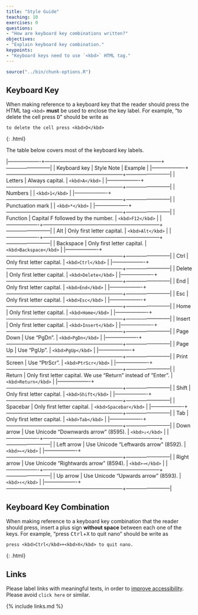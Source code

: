 ```yaml
---
title: "Style Guide"
teaching: 10
exercises: 0
questions:
- "How are keyboard key combinations written?"
objectives:
- "Explain keyboard key combination."
keypoints:
- "Keyboard keys need to use `<kbd>` HTML tag."
---
```

```r
source("../bin/chunk-options.R")
```

## Keyboard Key

When making reference to a keyboard key that the reader should press
the HTML tag `<kbd>` **must** be used to enclose the key label.
For example, "to delete the cell press <kbd>D</kbd>" should be write as

~~~
to delete the cell press <kbd>D</kbd>
~~~
{: .html}

The table below covers most of the keyboard key labels.

|-------------------+--------------------------------------------------------------------+--------------------------|
|   Keyboard key    |                             Style Note                             |         Example          |
|-------------------+--------------------------------------------------------------------+--------------------------|
|      Letters      |                          Always capital.                           |      `<kbd>A</kbd>`      |
|-------------------+--------------------------------------------------------------------+--------------------------|
|      Numbers      |                                                                    |      `<kbd>1</kbd>`      |
|-------------------+--------------------------------------------------------------------+--------------------------|
|  Punctuation mark |                                                                    |      `<kbd>*</kbd>`      |
|-------------------+--------------------------------------------------------------------+--------------------------|
|     Function      |                 Capital F followed by the number.                  |     `<kbd>F12</kbd>`     |
|-------------------+--------------------------------------------------------------------+--------------------------|
|        Alt        |                     Only first letter capital.                     |     `<kbd>Alt</kbd>`     |
|-------------------+--------------------------------------------------------------------+--------------------------|
|     Backspace     |                     Only first letter capital.                     |  `<kbd>Backspace</kbd>`  |
|-------------------+--------------------------------------------------------------------+--------------------------|
|       Ctrl        |                     Only first letter capital.                     |    `<kbd>Ctrl</kbd>`     |
|-------------------+--------------------------------------------------------------------+--------------------------|
|      Delete       |                     Only first letter capital.                     |   `<kbd>Delete</kbd>`    |
|-------------------+--------------------------------------------------------------------+--------------------------|
|        End        |                     Only first letter capital.                     |     `<kbd>End</kbd>`     |
|-------------------+--------------------------------------------------------------------+--------------------------|
|        Esc        |                     Only first letter capital.                     |     `<kbd>Esc</kbd>`     |
|-------------------+--------------------------------------------------------------------+--------------------------|
|       Home        |                     Only first letter capital.                     |    `<kbd>Home</kbd>`     |
|-------------------+--------------------------------------------------------------------+--------------------------|
|      Insert       |                     Only first letter capital.                     |   `<kbd>Insert</kbd>`    |
|-------------------+--------------------------------------------------------------------+--------------------------|
|     Page Down     |                            Use "PgDn".                             |    `<kbd>PgDn</kbd>`     |
|-------------------+--------------------------------------------------------------------+--------------------------|
|      Page Up      |                            Use "PgUp".                             |    `<kbd>PgUp</kbd>`     |
|-------------------+--------------------------------------------------------------------+--------------------------|
|   Print Screen    |                           Use "PtrScr".                            |   `<kbd>PtrScr</kbd>`    |
|-------------------+--------------------------------------------------------------------+--------------------------|
|      Return       |   Only first letter capital. We use "Return" instead of "Enter".   |   `<kbd>Return</kbd>`    |
|-------------------+--------------------------------------------------------------------+--------------------------|
|       Shift       |                     Only first letter capital.                     |    `<kbd>Shift</kbd>`    |
|-------------------+--------------------------------------------------------------------+--------------------------|
|      Spacebar     |                     Only first letter capital.                     |  `<kbd>Spacebar</kbd>`   |
|-------------------+--------------------------------------------------------------------+--------------------------|
|        Tab        |                     Only first letter capital.                     |     `<kbd>Tab</kbd>`     |
|-------------------+--------------------------------------------------------------------+--------------------------|
|    Down arrow     |               Use Unicode "Downwards arrow" (8595).                |      `<kbd>↓</kbd>`      |
|-------------------+--------------------------------------------------------------------+--------------------------|
|    Left arrow     |               Use Unicode "Leftwards arrow" (8592).                |      `<kbd>←</kbd>`      |
|-------------------+--------------------------------------------------------------------+--------------------------|
|    Right arrow    |               Use Unicode "Rightwards arrow" (8594).               |      `<kbd>→</kbd>`      |
|-------------------+--------------------------------------------------------------------+--------------------------|
|     Up arrow      |                Use Unicode "Upwards arrow" (8593).                 |      `<kbd>↑</kbd>`      |
|-------------------+--------------------------------------------------------------------+--------------------------|

## Keyboard Key Combination

When making reference to a keyboard key combination that the reader should press,
insert a plus sign **without space** between each one of the keys.
For example, "press <kbd>Ctrl</kbd>+<kbd>X</kbd> to quit nano" should be write as

~~~
press <kbd>Ctrl</kbd>+<kbd>X</kbd> to quit nano.
~~~
{: .html}


## Links

Please label links with meaningful texts, in order to [improve
accessibility](https://webaccess.berkeley.edu/ask-pecan/click-here). Please avoid
`click here` or similar.

{% include links.md %}
